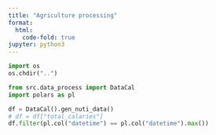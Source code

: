 ```yaml
---
title: "Agriculture processing"
format:
  html:
    code-fold: true
jupyter: python3
---
```


```python
import os
os.chdir("..")
```


```python

from src.data_process import DataCal
import polars as pl

df = DataCal().gen_nuti_data()
# df = df["total_calaries"]
df.filter(pl.col("datetime") == pl.col("datetime").max())
```